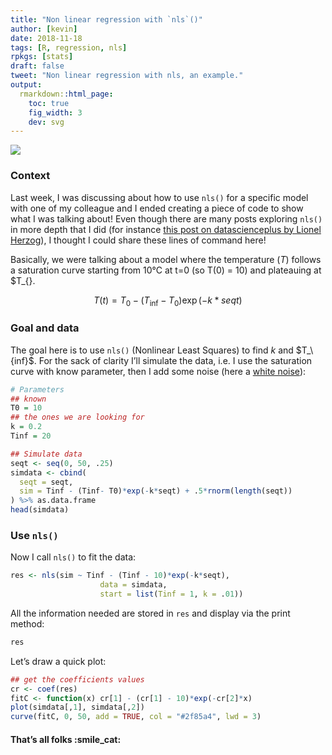 ```yaml
---
title: "Non linear regression with `nls`()"
author: [kevin]
date: 2018-11-18
tags: [R, regression, nls]
rpkgs: [stats]
draft: false
tweet: "Non linear regression with nls, an example."
output:
  rmarkdown::html_page:
    toc: true
    fig_width: 3
    dev: svg
---
```


![](https://img.shields.io/badge/inSileco-UnderReview-ffdd55.svg)

### Context

Last week, I was discussing about how to use `nls()` for a specific
model with one of my colleague and I ended creating a piece of code to
show what I was talking about! Even though there are many posts exploring `nls()`
in more depth that I did (for instance [this post on datascienceplus by Lionel Herzog]( https://datascienceplus.com/first-steps-with-non-linear-regression-in-r/)),
I thought I could share these lines of command here!

Basically, we were talking about a model where the temperature ($T$) follows
a saturation curve starting from 10°C at t=0 (so T(0) = 10) and plateauing at $T_{\inf}.

$$T(t) = T_0 - (T_{\inf} - T_0)\exp(-k*seqt)$$

### Goal and data

The goal here is to use `nls()` (Nonlinear Least Squares) to find $k$ and $T_\{inf}$. For the sack of
clarity I'll simulate the data, i.e. I use the saturation curve with know parameter,
then I add some noise (here a [white noise](https://en.wikipedia.org/wiki/White_noise)):

```R
# Parameters
## known
T0 = 10
## the ones we are looking for
k = 0.2
Tinf = 20

## Simulate data
seqt <- seq(0, 50, .25)
simdata <- cbind(
  seqt = seqt,
  sim = Tinf - (Tinf- T0)*exp(-k*seqt) + .5*rnorm(length(seqt))
) %>% as.data.frame
head(simdata)
```

### Use `nls()`

Now I call `nls()` to fit the data:

```R
res <- nls(sim ~ Tinf - (Tinf - 10)*exp(-k*seqt),
                    data = simdata,
                    start = list(Tinf = 1, k = .01))
```

All the information needed are stored in `res` and display via the print method:

```R
res
```

Let's draw a quick plot:

```R
## get the coefficients values
cr <- coef(res)
fitC <- function(x) cr[1] - (cr[1] - 10)*exp(-cr[2]*x)
plot(simdata[,1], simdata[,2])
curve(fitC, 0, 50, add = TRUE, col = "#2f85a4", lwd = 3)
```

#### That's all folks :smile_cat:
